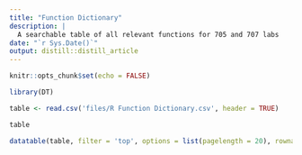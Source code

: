 ```yaml
---
title: "Function Dictionary"
description: |
  A searchable table of all relevant functions for 705 and 707 labs
date: "`r Sys.Date()`"
output: distill::distill_article
---
```


```r
knitr::opts_chunk$set(echo = FALSE)

library(DT)
```

```r

table <- read.csv('files/R Function Dictionary.csv', header = TRUE)

table

```


```r
datatable(table, filter = 'top', options = list(pagelength = 20), rownames = FALSE)
```



